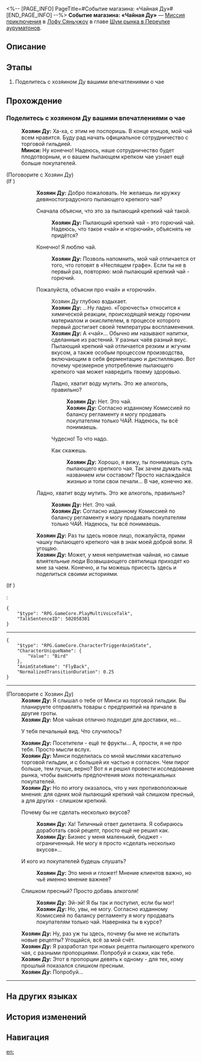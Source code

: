 <%-- [PAGE_INFO]
PageTitle=#Событие магазина: «Чайная Ду»#
[END_PAGE_INFO] --%>
{{Дополнить|Диалоги.}}
{{Миссия Инфобокс
|id              = 8003249
|Название        = 
|Изображение     = Миссия Событие магазина «Чайная Ду».png
|Тип             = Миссия приключения
|Событие         = 
|Глава           = Шум рынка в Переулке ауруматонов
|Условия         = Завершена [[Миссия приключения]] «[[Событие магазина: «Чайная Ду»]]»
|Персонажи       = Минси; Первопроходец; Хозяин Ду
|СтартЛокация    = [[Лофу Сяньчжоу]] — [[Переулок ауруматонов]]
|Мир             = Лофу Сяньчжоу
|Предыдущая      = 
|Следующая       = 
|Награды         = Путеводитель путешественника*2; Кредиты*20 000
}}
'''Событие магазина: «Чайная Ду»''' — [[Миссия приключения]] в [[Лофу Сяньчжоу]] в главе [[Шум рынка в Переулке ауруматонов]].

==Описание==
{{Описание|<!--официальное описание из Перекрёстка судеб-->}}

==Этапы==
# Поделитесь с хозяином Ду вашими впечатлениями о чае

==Прохождение==
{{Дополнить}}

===Поделитесь с хозяином Ду вашими впечатлениями о чае===
{{Описание миссии|тип=Миссия приключения|локация=Переулок ауруматонов|Чтобы оживить Переулок ауруматонов, торговая гильдия стремится в полной мере использовать логистику причала и наладить тесное сотрудничество с торговцами в Переулке.<br />Торговая гильдия послала вас убедить владельца «Чайной Ду» установить сотрудничество с гильдией. Однако сейчас у хозяина Ду хлопот полон рот...}}
{{Диалог Начало}}

:'''Хозяин Ду:''' Ха-ха, с этим не поспоришь. В конце концов, мой чай всем нравится. Буду рад начать официальное сотрудничество с торговой гильдией.
:'''Минси:''' Ну конечно! Надеюсь, наше сотрудничество будет плодотворным, и о вашем пылающем крепком чае узнает ещё больше покупателей.
:{{Чёрный экран|Благодаря вашей помощи всё больше и больше людей посещают «Чайную Ду».}}

;(Поговорите с Хозяин Ду)
;(If {{cx}}<!--during performance 502058101-->)
::'''Хозяин Ду:''' Добро пожаловать. Не желаешь ли кружку девяностоградусного пылающего крепкого чая?
::{{Диалог|Стрелка}} Сначала объясни, что это за пылающий крепкий чай такой.
:::'''Хозяин Ду:''' Пылающий крепкий чай - это горючий чай. Надеюсь, что такое «чай» и «горючий», объяснять не придётся?
::{{Диалог|Стрелка}} Конечно! Я люблю чай.
:::'''Хозяин Ду:''' Позволь напомнить, мой чай отличается от того, что готовят в «Неспящем графе». Если ты не {{MC|ж=расслышала|м=расслышал}} в первый раз, повторяю: мой пылающий крепкий чай - горючий.
::{{Диалог|Стрелка}} Пожалуйста, объясни про «чай» и «горючий».
:::Хозяин Ду глубоко вздыхает.
:::'''Хозяин Ду:''' ...Ну ладно. «Горючесть» относится к химической реакции, происходящей между горючим материалом и окислителем, в процессе которого первый достигает своей температуры воспламенения.
:::'''Хозяин Ду:''' А «чай»... Обычно им называют напитки, сделанные из растений. У разных чаёв разный вкус. Пылающий крепкий чай отличается резким и жгучим вкусом, а также особым процессом производства, включающим в себя ферментацию и дистилляцию. Вот почему чрезмерное употребление пылающего крепкого чая может навредить твоему здоровью.
:::{{Диалог|Стрелка}} Ладно, хватит воду мутить. Это же алкоголь, правильно?
::::'''Хозяин Ду:''' Нет. Это чай.
::::'''Хозяин Ду:''' Согласно изданному Комиссией по балансу регламенту я могу продавать покупателям только ЧАЙ. Надеюсь, ты всё понимаешь.
:::{{Диалог|Стрелка}} Чудесно! То что надо.
:::{{Диалог|Стрелка}} Как скажешь.
::::'''Хозяин Ду:''' Хорошо, я вижу, ты понимаешь суть пылающего крепкого чая. Так зачем думать над названием или составом? Просто наслаждайся жизнью и топи свои печали... В чае, конечно же.
::{{Диалог|Стрелка}} Ладно, хватит воду мутить. Это же алкоголь, правильно?
:::'''Хозяин Ду:''' Нет. Это чай.
:::'''Хозяин Ду:''' Согласно изданному Комиссией по балансу регламенту я могу продавать покупателям только ЧАЙ. Надеюсь, ты всё понимаешь.
::'''Хозяин Ду:''' Раз ты здесь новое лицо, пожалуйста, прими чашку пылающего крепкого чая в знак моей доброй воли. Я угощаю.
::'''Хозяин Ду:''' Может, у меня неприметная чайная, но самые влиятельные люди Возвышающего святилища приходят ко мне за чаем. Конечно, и ты можешь присесть здесь и поделиться своими историями.
;(If {{cx}}<!--not during performance 502058101-->)
:<pre>{
	"$type": "RPG.GameCore.PlayMultiVoiceTalk",
	"TalkSentenceID": 502058301
}</pre>
----
<pre>{
	"$type": "RPG.GameCore.CharacterTriggerAnimState",
	"CharacterUniqueName": {
		"Value": "Bird"
	},
	"AnimStateName": "FlyBack",
	"NormalizedTransitionDuration": 0.25
}</pre>
:<!--6-second delay-->
----

;(Поговорите с Хозяин Ду)
:'''Хозяин Ду:''' Я слышал о тебе от Минси из торговой гильдии. Вы планируете отправлять товары с предприятий на причале в другие гроты.
:'''Хозяин Ду:''' Моя чайная отлично подходит для доставки, но...
:{{Диалог|Стрелка}} У тебя печальный вид. Что случилось?
:'''Хозяин Ду:''' Посетители - ещё те фрукты... А, прости, я не про тебя. Просто мысли вслух.
:'''Хозяин Ду:''' Минси поделилась со мной мыслями касательно торговой гильдии, и с большей их частью я согласен. Чем пирог больше, тем лучше, верно? Вот я и решил провести исследование рынка, чтобы выяснить предпочтения моих потенциальных покупателей.
:'''Хозяин Ду:''' Но по итогу оказалось, что у них противоположные мнения: для одних мой пылающий крепкий чай слишком пресный, а для других - слишком крепкий.
:{{Диалог|Стрелка}} Почему бы не сделать несколько вкусов?
::'''Хозяин Ду:''' Ха! Типичный ответ дилетанта. Я собираюсь доработать свой рецепт, просто ещё не решил как.
::'''Хозяин Ду:''' Бизнес у меня маленький, бюджет - ограниченный. Не могу я просто «сделать несколько вкусов»...
:{{Диалог|Стрелка}} И кого из покупателей будешь слушать?
::'''Хозяин Ду:''' Это меня и гложет! Мнение клиентов важно, но чьё именно мнение важнее?
:{{Диалог|Стрелка}} Слишком пресный? Просто добавь алкоголя!
::'''Хозяин Ду:''' Эй-эй! Я бы так и поступил, если бы мог!
::'''Хозяин Ду:''' Но, увы, не могу. Согласно изданному Комиссией по балансу регламенту я могу продавать покупателям только чай. Наверняка ты в курсе?
:'''Хозяин Ду:''' Ну, раз уж ты здесь, почему бы мне не испытать новые рецепты? Угощайся, всё за мой счёт.
:'''Хозяин Ду:''' Я разработал три новых рецепта пылающего крепкого чая, с разными пропорциями. Попробуй и скажи, как тебе.
:{{Чёрный экран|Хозяин Ду приносит вам кружку пылающего крепкого чая.}}
:'''Хозяин Ду:''' Этот в пропорции девять к одному - для тех, кому прошлый показался слишком пресным.
:'''Хозяин Ду:''' Попробуй...
----
{{Диалог Конец}}

==На других языках==
{{На других языках
|en   = Merchant Event: Du's Teahouse
|zhs  = 商铺事件•杜氏茶庄
|zht  = 商鋪事件•杜氏茶莊
|ja   = 店舗イベント・杜氏茶荘
|ko   = 상점 사건•두가네 찻집
|es   = Evento de tienda: Casa de té Du
|fr   = Événement de magasin&nbsp;: Salon de thé de Du
|ru   = Событие магазина: «Чайная Ду»
|th   = อิเวนต์ร้านค้า: Du's Teahouse
|vi   = Sự Kiện Cửa Tiệm - Tiệm Trà Họ Du
|de   = Händlerereignis: Dus Teehaus
|id   = Event Toko: Du's Teahouse
|pt   = Evento de Comerciante: Casa de Chá do Du
}}

==История изменений==
{{История изменений|3.5}}

==Навигация==
{{Миссия приключения Навбокс|Глава }}

[[en:]]
